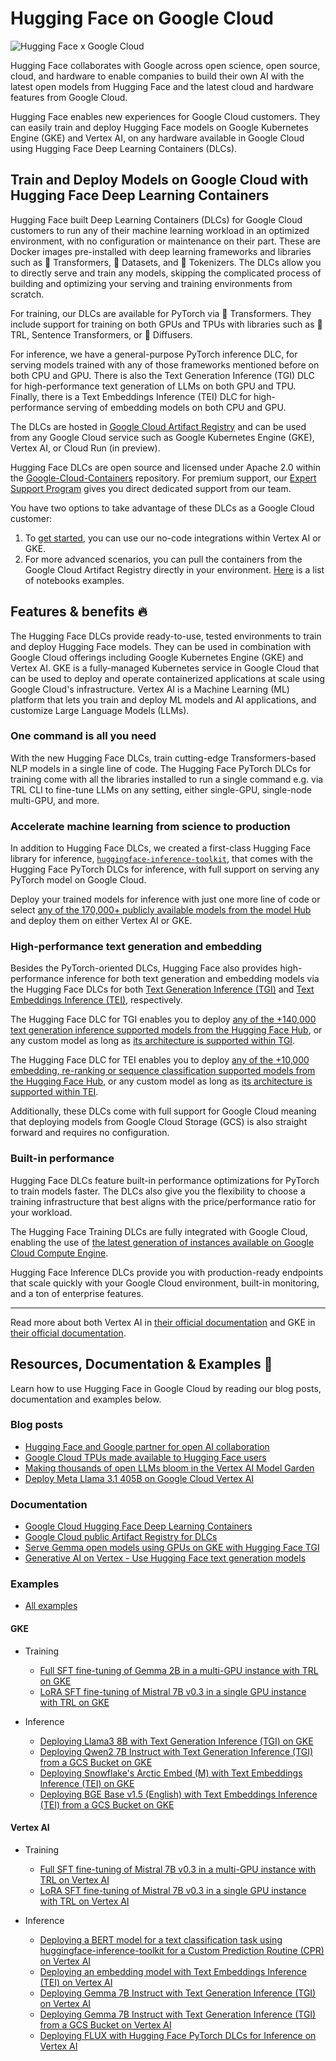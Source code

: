 # Hugging Face on Google Cloud

![Hugging Face x Google Cloud](https://huggingface.co/datasets/huggingface/documentation-images/resolve/main/Google-Cloud-Containers/thumbnail.png)

Hugging Face collaborates with Google across open science, open source, cloud, and hardware to enable companies to build their own AI with the latest open models from Hugging Face and the latest cloud and hardware features from Google Cloud.

Hugging Face enables new experiences for Google Cloud customers. They can easily train and deploy Hugging Face models on Google Kubernetes Engine (GKE) and Vertex AI, on any hardware available in Google Cloud using Hugging Face Deep Learning Containers (DLCs).

## Train and Deploy Models on Google Cloud with Hugging Face Deep Learning Containers

Hugging Face built Deep Learning Containers (DLCs) for Google Cloud customers to run any of their machine learning workload in an optimized environment, with no configuration or maintenance on their part. These are Docker images pre-installed with deep learning frameworks and libraries such as 🤗 Transformers, 🤗 Datasets, and 🤗 Tokenizers. The DLCs allow you to directly serve and train any models, skipping the complicated process of building and optimizing your serving and training environments from scratch.

For training, our DLCs are available for PyTorch via 🤗 Transformers. They include support for training on both GPUs and TPUs with libraries such as 🤗 TRL, Sentence Transformers, or 🧨 Diffusers.

For inference, we have a general-purpose PyTorch inference DLC, for serving models trained with any of those frameworks mentioned before on both CPU and GPU. There is also the Text Generation Inference (TGI) DLC for high-performance text generation of LLMs on both GPU and TPU. Finally, there is a Text Embeddings Inference (TEI) DLC for high-performance serving of embedding models on both CPU and GPU.

The DLCs are hosted in [Google Cloud Artifact Registry](https://console.cloud.google.com/artifacts/docker/deeplearning-platform-release/us/gcr.io) and can be used from any Google Cloud service such as Google Kubernetes Engine (GKE), Vertex AI, or Cloud Run (in preview).

Hugging Face DLCs are open source and licensed under Apache 2.0 within the [Google-Cloud-Containers](https://github.com/huggingface/Google-Cloud-Containers) repository. For premium support, our [Expert Support Program](https://huggingface.co/support) gives you direct dedicated support from our team.

You have two options to take advantage of these DLCs as a Google Cloud customer:

1. To [get started](https://huggingface.co/blog/google-cloud-model-garden), you can use our no-code integrations within Vertex AI or GKE.
2. For more advanced scenarios, you can pull the containers from the Google Cloud Artifact Registry directly in your environment. [Here](https://github.com/huggingface/Google-Cloud-Containers/tree/main/examples) is a list of notebooks examples.

## Features & benefits 🔥

The Hugging Face DLCs provide ready-to-use, tested environments to train and deploy Hugging Face models. They can be used in combination with Google Cloud offerings including Google Kubernetes Engine (GKE) and Vertex AI. GKE is a fully-managed Kubernetes service in Google Cloud that can be used to deploy and operate containerized applications at scale using Google Cloud's infrastructure. Vertex AI is a Machine Learning (ML) platform that lets you train and deploy ML models and AI applications, and customize Large Language Models (LLMs).

### One command is all you need

With the new Hugging Face DLCs, train cutting-edge Transformers-based NLP models in a single line of code. The Hugging Face PyTorch DLCs for training come with all the libraries installed to run a single command e.g. via TRL CLI to fine-tune LLMs on any setting, either single-GPU, single-node multi-GPU, and more.

### Accelerate machine learning from science to production

In addition to Hugging Face DLCs, we created a first-class Hugging Face library for inference, [`huggingface-inference-toolkit`](https://github.com/huggingface/huggingface-inference-toolkit), that comes with the Hugging Face PyTorch DLCs for inference, with full support on serving any PyTorch model on Google Cloud.

Deploy your trained models for inference with just one more line of code or select [any of the 170,000+ publicly available models from the model Hub](https://huggingface.co/models?library=pytorch,transformers&sort=trending) and deploy them on either Vertex AI or GKE.

### High-performance text generation and embedding

Besides the PyTorch-oriented DLCs, Hugging Face also provides high-performance inference for both text generation and embedding models via the Hugging Face DLCs for both [Text Generation Inference (TGI)](https://github.com/huggingface/text-generation-inference) and [Text Embeddings Inference (TEI)](https://github.com/huggingface/text-embeddings-inference), respectively.

The Hugging Face DLC for TGI enables you to deploy [any of the +140,000 text generation inference supported models from the Hugging Face Hub](https://huggingface.co/models?other=text-generation-inference&sort=trending), or any custom model as long as [its architecture is supported within TGI](https://huggingface.co/docs/text-generation-inference/supported_models).

The Hugging Face DLC for TEI enables you to deploy [any of the +10,000 embedding, re-ranking or sequence classification supported models from the Hugging Face Hub](https://huggingface.co/models?other=text-embeddings-inference&sort=trending), or any custom model as long as [its architecture is supported within TEI](https://huggingface.co/docs/text-embeddings-inference/en/supported_models).

Additionally, these DLCs come with full support for Google Cloud meaning that deploying models from Google Cloud Storage (GCS) is also straight forward and requires no configuration.

### Built-in performance

Hugging Face DLCs feature built-in performance optimizations for PyTorch to train models faster. The DLCs also give you the flexibility to choose a training infrastructure that best aligns with the price/performance ratio for your workload.

The Hugging Face Training DLCs are fully integrated with Google Cloud, enabling the use of [the latest generation of instances available on Google Cloud Compute Engine](https://cloud.google.com/products/compute?hl=en).

Hugging Face Inference DLCs provide you with production-ready endpoints that scale quickly with your Google Cloud environment, built-in monitoring, and a ton of enterprise features.

---

Read more about both Vertex AI in [their official documentation](https://cloud.google.com/vertex-ai/docs) and GKE in [their official documentation](https://cloud.google.com/kubernetes-engine/docs).

## Resources, Documentation & Examples 📄

Learn how to use Hugging Face in Google Cloud by reading our blog posts, documentation and examples below.

### Blog posts

- [Hugging Face and Google partner for open AI collaboration](https://huggingface.co/blog/gcp-partnership)
- [Google Cloud TPUs made available to Hugging Face users](https://huggingface.co/blog/tpu-inference-endpoints-spaces)
- [Making thousands of open LLMs bloom in the Vertex AI Model Garden](https://huggingface.co/blog/google-cloud-model-garden)
- [Deploy Meta Llama 3.1 405B on Google Cloud Vertex AI](https://huggingface.co/blog/llama31-on-vertex-ai)

### Documentation

- [Google Cloud Hugging Face Deep Learning Containers](https://cloud.google.com/deep-learning-containers/docs/choosing-container#hugging-face)
- [Google Cloud public Artifact Registry for DLCs](https://console.cloud.google.com/artifacts/docker/deeplearning-platform-release/us/gcr.io)
- [Serve Gemma open models using GPUs on GKE with Hugging Face TGI](https://cloud.google.com/kubernetes-engine/docs/tutorials/serve-gemma-gpu-tgi)
- [Generative AI on Vertex - Use Hugging Face text generation models](https://cloud.google.com/vertex-ai/generative-ai/docs/open-models/use-hugging-face-models)

### Examples

- [All examples](https://github.com/huggingface/Google-Cloud-Containers/tree/main/examples)

#### GKE

- Training

  - [Full SFT fine-tuning of Gemma 2B in a multi-GPU instance with TRL on GKE](https://github.com/huggingface/Google-Cloud-Containers/blob/main/examples/gke/trl-full-fine-tuning)
  - [LoRA SFT fine-tuning of Mistral 7B v0.3 in a single GPU instance with TRL on GKE](https://github.com/huggingface/Google-Cloud-Containers/blob/main/examples/gke/trl-lora-fine-tuning)

- Inference

  - [Deploying Llama3 8B with Text Generation Inference (TGI) on GKE](https://github.com/huggingface/Google-Cloud-Containers/tree/main/examples/gke/tgi-deployment)
  - [Deploying Qwen2 7B Instruct with Text Generation Inference (TGI) from a GCS Bucket on GKE](https://github.com/huggingface/Google-Cloud-Containers/tree/main/examples/gke/tgi-from-gcs-deployment)
  - [Deploying Snowflake's Arctic Embed (M) with Text Embeddings Inference (TEI) on GKE](https://github.com/huggingface/Google-Cloud-Containers/tree/main/examples/gke/tei-deployment)
  - [Deploying BGE Base v1.5 (English) with Text Embeddings Inference (TEI) from a GCS Bucket on GKE](https://github.com/huggingface/Google-Cloud-Containers/tree/main/examples/gke/tei-from-gcs-deployment)

#### Vertex AI

- Training

  - [Full SFT fine-tuning of Mistral 7B v0.3 in a multi-GPU instance with TRL on Vertex AI](https://github.com/huggingface/Google-Cloud-Containers/blob/main/examples/vertex-ai/notebooks/trl-full-sft-fine-tuning-on-vertex-ai)
  - [LoRA SFT fine-tuning of Mistral 7B v0.3 in a single GPU instance with TRL on Vertex AI](https://github.com/huggingface/Google-Cloud-Containers/blob/main/examples/vertex-ai/notebooks/trl-lora-sft-fine-tuning-on-vertex-ai)

- Inference

  - [Deploying a BERT model for a text classification task using huggingface-inference-toolkit for a Custom Prediction Routine (CPR) on Vertex AI](https://github.com/huggingface/Google-Cloud-Containers/tree/main/examples/vertex-ai/notebooks/deploy-bert-on-vertex-ai)
  - [Deploying an embedding model with Text Embeddings Inference (TEI) on Vertex AI](https://github.com/huggingface/Google-Cloud-Containers/tree/main/examples/vertex-ai/notebooks/deploy-embedding-on-vertex-ai)
  - [Deploying Gemma 7B Instruct with Text Generation Inference (TGI) on Vertex AI](https://github.com/huggingface/Google-Cloud-Containers/tree/main/examples/vertex-ai/notebooks/deploy-gemma-on-vertex-ai)
  - [Deploying Gemma 7B Instruct with Text Generation Inference (TGI) from a GCS Bucket on Vertex AI](https://github.com/huggingface/Google-Cloud-Containers/tree/main/examples/vertex-ai/notebooks/deploy-gemma-from-gcs-on-vertex-ai)
  - [Deploying FLUX with Hugging Face PyTorch DLCs for Inference on Vertex AI](https://github.com/huggingface/Google-Cloud-Containers/tree/main/examples/vertex-ai/notebooks/deploy-flux-on-vertex-ai)
